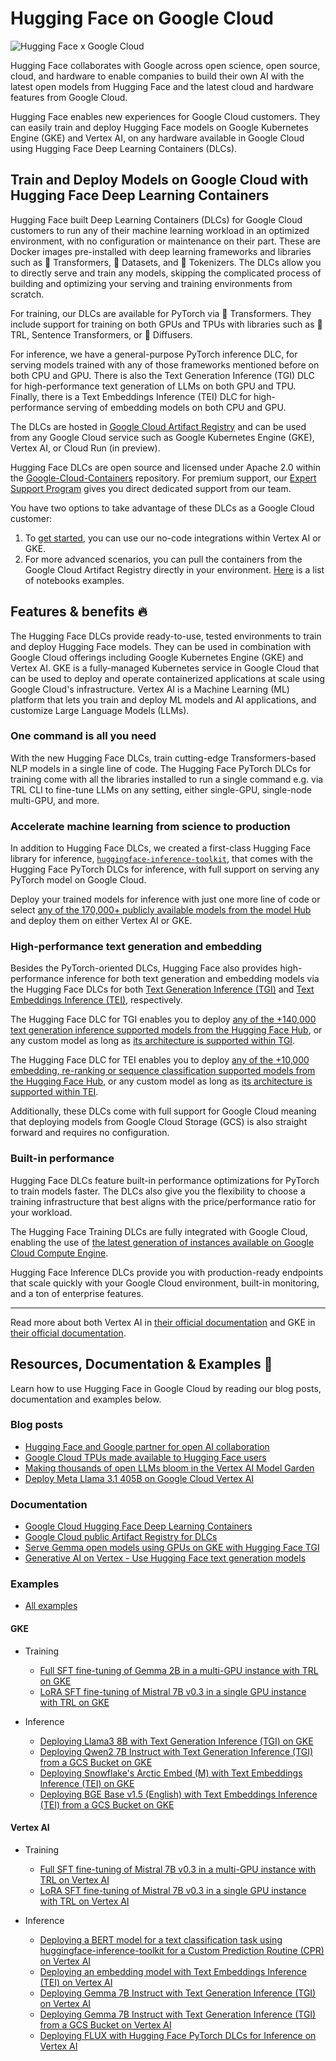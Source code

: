 # Hugging Face on Google Cloud

![Hugging Face x Google Cloud](https://huggingface.co/datasets/huggingface/documentation-images/resolve/main/Google-Cloud-Containers/thumbnail.png)

Hugging Face collaborates with Google across open science, open source, cloud, and hardware to enable companies to build their own AI with the latest open models from Hugging Face and the latest cloud and hardware features from Google Cloud.

Hugging Face enables new experiences for Google Cloud customers. They can easily train and deploy Hugging Face models on Google Kubernetes Engine (GKE) and Vertex AI, on any hardware available in Google Cloud using Hugging Face Deep Learning Containers (DLCs).

## Train and Deploy Models on Google Cloud with Hugging Face Deep Learning Containers

Hugging Face built Deep Learning Containers (DLCs) for Google Cloud customers to run any of their machine learning workload in an optimized environment, with no configuration or maintenance on their part. These are Docker images pre-installed with deep learning frameworks and libraries such as 🤗 Transformers, 🤗 Datasets, and 🤗 Tokenizers. The DLCs allow you to directly serve and train any models, skipping the complicated process of building and optimizing your serving and training environments from scratch.

For training, our DLCs are available for PyTorch via 🤗 Transformers. They include support for training on both GPUs and TPUs with libraries such as 🤗 TRL, Sentence Transformers, or 🧨 Diffusers.

For inference, we have a general-purpose PyTorch inference DLC, for serving models trained with any of those frameworks mentioned before on both CPU and GPU. There is also the Text Generation Inference (TGI) DLC for high-performance text generation of LLMs on both GPU and TPU. Finally, there is a Text Embeddings Inference (TEI) DLC for high-performance serving of embedding models on both CPU and GPU.

The DLCs are hosted in [Google Cloud Artifact Registry](https://console.cloud.google.com/artifacts/docker/deeplearning-platform-release/us/gcr.io) and can be used from any Google Cloud service such as Google Kubernetes Engine (GKE), Vertex AI, or Cloud Run (in preview).

Hugging Face DLCs are open source and licensed under Apache 2.0 within the [Google-Cloud-Containers](https://github.com/huggingface/Google-Cloud-Containers) repository. For premium support, our [Expert Support Program](https://huggingface.co/support) gives you direct dedicated support from our team.

You have two options to take advantage of these DLCs as a Google Cloud customer:

1. To [get started](https://huggingface.co/blog/google-cloud-model-garden), you can use our no-code integrations within Vertex AI or GKE.
2. For more advanced scenarios, you can pull the containers from the Google Cloud Artifact Registry directly in your environment. [Here](https://github.com/huggingface/Google-Cloud-Containers/tree/main/examples) is a list of notebooks examples.

## Features & benefits 🔥

The Hugging Face DLCs provide ready-to-use, tested environments to train and deploy Hugging Face models. They can be used in combination with Google Cloud offerings including Google Kubernetes Engine (GKE) and Vertex AI. GKE is a fully-managed Kubernetes service in Google Cloud that can be used to deploy and operate containerized applications at scale using Google Cloud's infrastructure. Vertex AI is a Machine Learning (ML) platform that lets you train and deploy ML models and AI applications, and customize Large Language Models (LLMs).

### One command is all you need

With the new Hugging Face DLCs, train cutting-edge Transformers-based NLP models in a single line of code. The Hugging Face PyTorch DLCs for training come with all the libraries installed to run a single command e.g. via TRL CLI to fine-tune LLMs on any setting, either single-GPU, single-node multi-GPU, and more.

### Accelerate machine learning from science to production

In addition to Hugging Face DLCs, we created a first-class Hugging Face library for inference, [`huggingface-inference-toolkit`](https://github.com/huggingface/huggingface-inference-toolkit), that comes with the Hugging Face PyTorch DLCs for inference, with full support on serving any PyTorch model on Google Cloud.

Deploy your trained models for inference with just one more line of code or select [any of the 170,000+ publicly available models from the model Hub](https://huggingface.co/models?library=pytorch,transformers&sort=trending) and deploy them on either Vertex AI or GKE.

### High-performance text generation and embedding

Besides the PyTorch-oriented DLCs, Hugging Face also provides high-performance inference for both text generation and embedding models via the Hugging Face DLCs for both [Text Generation Inference (TGI)](https://github.com/huggingface/text-generation-inference) and [Text Embeddings Inference (TEI)](https://github.com/huggingface/text-embeddings-inference), respectively.

The Hugging Face DLC for TGI enables you to deploy [any of the +140,000 text generation inference supported models from the Hugging Face Hub](https://huggingface.co/models?other=text-generation-inference&sort=trending), or any custom model as long as [its architecture is supported within TGI](https://huggingface.co/docs/text-generation-inference/supported_models).

The Hugging Face DLC for TEI enables you to deploy [any of the +10,000 embedding, re-ranking or sequence classification supported models from the Hugging Face Hub](https://huggingface.co/models?other=text-embeddings-inference&sort=trending), or any custom model as long as [its architecture is supported within TEI](https://huggingface.co/docs/text-embeddings-inference/en/supported_models).

Additionally, these DLCs come with full support for Google Cloud meaning that deploying models from Google Cloud Storage (GCS) is also straight forward and requires no configuration.

### Built-in performance

Hugging Face DLCs feature built-in performance optimizations for PyTorch to train models faster. The DLCs also give you the flexibility to choose a training infrastructure that best aligns with the price/performance ratio for your workload.

The Hugging Face Training DLCs are fully integrated with Google Cloud, enabling the use of [the latest generation of instances available on Google Cloud Compute Engine](https://cloud.google.com/products/compute?hl=en).

Hugging Face Inference DLCs provide you with production-ready endpoints that scale quickly with your Google Cloud environment, built-in monitoring, and a ton of enterprise features.

---

Read more about both Vertex AI in [their official documentation](https://cloud.google.com/vertex-ai/docs) and GKE in [their official documentation](https://cloud.google.com/kubernetes-engine/docs).

## Resources, Documentation & Examples 📄

Learn how to use Hugging Face in Google Cloud by reading our blog posts, documentation and examples below.

### Blog posts

- [Hugging Face and Google partner for open AI collaboration](https://huggingface.co/blog/gcp-partnership)
- [Google Cloud TPUs made available to Hugging Face users](https://huggingface.co/blog/tpu-inference-endpoints-spaces)
- [Making thousands of open LLMs bloom in the Vertex AI Model Garden](https://huggingface.co/blog/google-cloud-model-garden)
- [Deploy Meta Llama 3.1 405B on Google Cloud Vertex AI](https://huggingface.co/blog/llama31-on-vertex-ai)

### Documentation

- [Google Cloud Hugging Face Deep Learning Containers](https://cloud.google.com/deep-learning-containers/docs/choosing-container#hugging-face)
- [Google Cloud public Artifact Registry for DLCs](https://console.cloud.google.com/artifacts/docker/deeplearning-platform-release/us/gcr.io)
- [Serve Gemma open models using GPUs on GKE with Hugging Face TGI](https://cloud.google.com/kubernetes-engine/docs/tutorials/serve-gemma-gpu-tgi)
- [Generative AI on Vertex - Use Hugging Face text generation models](https://cloud.google.com/vertex-ai/generative-ai/docs/open-models/use-hugging-face-models)

### Examples

- [All examples](https://github.com/huggingface/Google-Cloud-Containers/tree/main/examples)

#### GKE

- Training

  - [Full SFT fine-tuning of Gemma 2B in a multi-GPU instance with TRL on GKE](https://github.com/huggingface/Google-Cloud-Containers/blob/main/examples/gke/trl-full-fine-tuning)
  - [LoRA SFT fine-tuning of Mistral 7B v0.3 in a single GPU instance with TRL on GKE](https://github.com/huggingface/Google-Cloud-Containers/blob/main/examples/gke/trl-lora-fine-tuning)

- Inference

  - [Deploying Llama3 8B with Text Generation Inference (TGI) on GKE](https://github.com/huggingface/Google-Cloud-Containers/tree/main/examples/gke/tgi-deployment)
  - [Deploying Qwen2 7B Instruct with Text Generation Inference (TGI) from a GCS Bucket on GKE](https://github.com/huggingface/Google-Cloud-Containers/tree/main/examples/gke/tgi-from-gcs-deployment)
  - [Deploying Snowflake's Arctic Embed (M) with Text Embeddings Inference (TEI) on GKE](https://github.com/huggingface/Google-Cloud-Containers/tree/main/examples/gke/tei-deployment)
  - [Deploying BGE Base v1.5 (English) with Text Embeddings Inference (TEI) from a GCS Bucket on GKE](https://github.com/huggingface/Google-Cloud-Containers/tree/main/examples/gke/tei-from-gcs-deployment)

#### Vertex AI

- Training

  - [Full SFT fine-tuning of Mistral 7B v0.3 in a multi-GPU instance with TRL on Vertex AI](https://github.com/huggingface/Google-Cloud-Containers/blob/main/examples/vertex-ai/notebooks/trl-full-sft-fine-tuning-on-vertex-ai)
  - [LoRA SFT fine-tuning of Mistral 7B v0.3 in a single GPU instance with TRL on Vertex AI](https://github.com/huggingface/Google-Cloud-Containers/blob/main/examples/vertex-ai/notebooks/trl-lora-sft-fine-tuning-on-vertex-ai)

- Inference

  - [Deploying a BERT model for a text classification task using huggingface-inference-toolkit for a Custom Prediction Routine (CPR) on Vertex AI](https://github.com/huggingface/Google-Cloud-Containers/tree/main/examples/vertex-ai/notebooks/deploy-bert-on-vertex-ai)
  - [Deploying an embedding model with Text Embeddings Inference (TEI) on Vertex AI](https://github.com/huggingface/Google-Cloud-Containers/tree/main/examples/vertex-ai/notebooks/deploy-embedding-on-vertex-ai)
  - [Deploying Gemma 7B Instruct with Text Generation Inference (TGI) on Vertex AI](https://github.com/huggingface/Google-Cloud-Containers/tree/main/examples/vertex-ai/notebooks/deploy-gemma-on-vertex-ai)
  - [Deploying Gemma 7B Instruct with Text Generation Inference (TGI) from a GCS Bucket on Vertex AI](https://github.com/huggingface/Google-Cloud-Containers/tree/main/examples/vertex-ai/notebooks/deploy-gemma-from-gcs-on-vertex-ai)
  - [Deploying FLUX with Hugging Face PyTorch DLCs for Inference on Vertex AI](https://github.com/huggingface/Google-Cloud-Containers/tree/main/examples/vertex-ai/notebooks/deploy-flux-on-vertex-ai)
